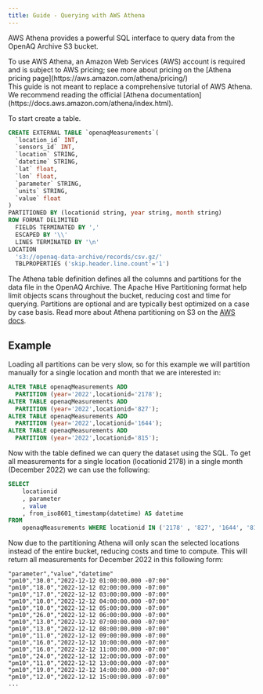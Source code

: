 ```yaml
---
title: Guide - Querying with AWS Athena
---
```



AWS Athena provides a powerful SQL interface to query data from the OpenAQ
Archive S3 bucket.

<Aside type="caution">
  To use AWS Athena, an Amazon Web Services (AWS) account is required and is
  subject to AWS pricing; see more about pricing on the [Athena pricing
  page](https://aws.amazon.com/athena/pricing/)
</Aside>

<Aside type="note">
  This guide is not meant to replace a comprehensive tutorial of AWS Athena. We
  recommend reading the official [Athena
  documentation](https://docs.aws.amazon.com/athena/index.html).
</Aside>

To start create a table.

```sql
CREATE EXTERNAL TABLE `openaqMeasurements`(
  `location_id` INT,
  `sensors_id` INT,
  `location` STRING,
  `datetime` STRING,
  `lat` float,
  `lon` float,
  `parameter` STRING,
  `units` STRING,
  `value` float
)
PARTITIONED BY (locationid string, year string, month string)
ROW FORMAT DELIMITED
  FIELDS TERMINATED BY ','
  ESCAPED BY '\\'
  LINES TERMINATED BY '\n'
LOCATION
  's3://openaq-data-archive/records/csv.gz/'
  TBLPROPERTIES ('skip.header.line.count'='1')
```

The Athena table definition defines all the columns and partitions for the data
file in the OpenAQ Archive. The Apache Hive Partitioning format help limit
objects scans throughout the bucket, reducing cost and time for querying.
Partitions are optional and are typically best optimized on a case by case
basis. Read more about Athena partitioning on S3 on the
[AWS docs](https://docs.aws.amazon.com/athena/latest/ug/partitions.html).

## Example

Loading all partitions can be very slow, so for this example we will partition
manually for a single location and month that we are interested in:

```sql
ALTER TABLE openaqMeasurements ADD
  PARTITION (year='2022',locationid='2178');
ALTER TABLE openaqMeasurements ADD
  PARTITION (year='2022',locationid='827');
ALTER TABLE openaqMeasurements ADD
  PARTITION (year='2022',locationid='1644');
ALTER TABLE openaqMeasurements ADD
  PARTITION (year='2022',locationid='815');
```

Now with the table defined we can query the dataset using the SQL. To get all
measurements for a single location (locationid 2178) in a single month
(December 2022) we can use the following:

```sql
SELECT
    locationid
    , parameter
    , value
    , from_iso8601_timestamp(datetime) AS datetime
FROM
    openaqMeasurements WHERE locationid IN ('2178' , '827', '1644', '815') AND year='2022'
```

Now due to the partitioning Athena will only scan the selected locations instead
of the entire bucket, reducing costs and time to compute. This will return all
measurements for December 2022 in this following form:

```csv
"parameter","value","datetime"
"pm10","30.0","2022-12-12 01:00:00.000 -07:00"
"pm10","18.0","2022-12-12 02:00:00.000 -07:00"
"pm10","17.0","2022-12-12 03:00:00.000 -07:00"
"pm10","10.0","2022-12-12 04:00:00.000 -07:00"
"pm10","10.0","2022-12-12 05:00:00.000 -07:00"
"pm10","26.0","2022-12-12 06:00:00.000 -07:00"
"pm10","13.0","2022-12-12 07:00:00.000 -07:00"
"pm10","13.0","2022-12-12 08:00:00.000 -07:00"
"pm10","11.0","2022-12-12 09:00:00.000 -07:00"
"pm10","16.0","2022-12-12 10:00:00.000 -07:00"
"pm10","16.0","2022-12-12 11:00:00.000 -07:00"
"pm10","24.0","2022-12-12 12:00:00.000 -07:00"
"pm10","11.0","2022-12-12 13:00:00.000 -07:00"
"pm10","19.0","2022-12-12 14:00:00.000 -07:00"
"pm10","12.0","2022-12-12 15:00:00.000 -07:00"
...
```
